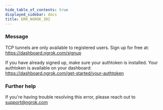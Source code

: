 ```yaml
---
hide_table_of_contents: true
displayed_sidebar: docs
title: ERR_NGROK_302
---
```




### Message

TCP tunnels are only available to registered users.
Sign up for free at: https://dashboard.ngrok.com/signup

If you have already signed up, make sure your authtoken is installed.
Your authtoken is available on your dashboard: https://dashboard.ngrok.com/get-started/your-authtoken

<ErrorDetails error="err_ngrok_302" />

### Further help

If you're having trouble resolving this error, please reach out to [support@ngrok.com](mailto:support@ngrok.com?subject=Help%20with%20ERR_NGROK_302)
